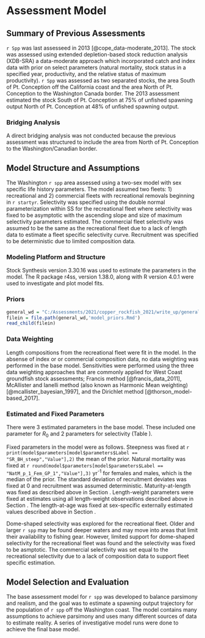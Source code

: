 # Assessment Model

## Summary of Previous Assessments 

`r Spp` was last assesseed in 2013 [@cope_data-moderate_2013]. The stock was assessed using extended depletion-based stock reduction analysis (XDB-SRA) a data-moderate approach which incorporated catch and index data with prior on select parameters (natural mortality, stock status in a specified year, productivity, and the relative status of maximum productivity). `r Spp` was assessed as two separated stocks, the area South of Pt. Conception off the California coast and the area North of Pt. Conception to the Washington Canada border. The 2013 assessment estimated the stock South of Pt. Conception at 75% of unfished spawning output North of Pt. Conception at 48% of unfished spawning output. 

### Bridging Analysis

A direct bridging analysis was not conducted because the previous assessment was structured to include the area from North of Pt. Conception to the Washington/Canadian border.  


## Model Structure and Assumptions

The Washington `r spp` area assessed using a two-sex model with sex specific life history parameters.  The model assumed two fleets: 1) recreational and 2) commercial fleets with recreational removals beginning in `r startyr`. Selectivity was specified using the double normal parameterization within SS for the recreational fleet where selectivity was fixed to be asymptotic with the ascending slope and size of maximum selectivity parameters estimated.  The commercial fleet selectivity was assumed to be the same as the recreational fleet due to a lack of length data to estimate a fleet specific selectivity curve.  Recruitment was specified to be deterministic due to limited composition data. 

### Modeling Platform and Structure

Stock Synthesis version 3.30.16 was used to estimate the parameters in the model. The R package r4ss, version 1.38.0, along with R version 4.0.1 were used to investigate and plot model fits. 

### Priors

```r
general_wd = "C:/Assessments/2021/copper_rockfish_2021/write_up/general_text"
filein = file.path(general_wd,'model_priors.Rmd')
read_child(filein)
```  

### Data Weighting

Length compositions from the recreational fleet were fit in the model. In the absense of index or or commercial composition data, no data weighting was performed in the base model. Sensitivities were performed using the three data weighting approaches that are commonly applied for West Coast groundfish stock assessments; Francis method [@francis_data_2011], McAllister and Ianelli method (also known as Harmonic Mean weighting) [@mcallister_bayesian_1997], and the Dirichlet method [@thorson_model-based_2017].


### Estimated and Fixed Parameters

There were 3 estimated parameters in the base model. These included one parameter for $R_0$ and 2 parameters for selectivity (Table \ref{tab:params}).

Fixed parameters in the model were as follows. Steepness was fixed at `r print(model$parameters[model$parameters$Label == "SR_BH_steep","Value"],2)` the mean of the prior. Natural mortality was fixed at `r round(model$parameters[model$parameters$Label == "NatM_p_1_Fem_GP_1","Value"],3)` yr^-1^ for females and males, which is the median of the prior. The standard deviation of recruitment deviates was fixed at 0 and recruitment was assumed deterministic. Maturity-at-length was fixed as described above in Section \ref{maturation-and-fecundity}. Length-weight parameters were fixed at estimates using all length-weight observations described above in Section \ref{length-weight-relationship}. The length-at-age was fixed at sex-specific externally estimated values described above in Section \ref{growth-length-at-age}.

Dome-shaped selectivity was explored for the recreational fleet. Older and larger `r spp` may be found deeper waters and may move into areas that limit their availability to fishing gear. However, limited support for dome-shaped selectivity for the recreational fleet was found and the selectivity was fixed to be asmptotic.  The commercial selectivity was set equal to the recreational selectivity due to a lack of composition data to support fleet specific estimation. 

## Model Selection and Evaluation

The base assessment model for `r spp` was developed to balance parsimony and realism, and the goal was to estimate a spawning output trajectory for the population of `r spp` off the Washington coast. The model contains many assumptions to achieve parsimony and uses many different sources of data to estimate reality. A series of investigative model runs were done to achieve the final base model.


